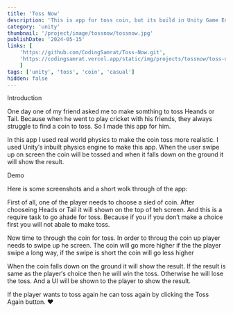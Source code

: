 ```yaml
---
title: 'Toss Now'
description: 'This is app for toss coin, but its build in Unity Game Engine. One can make a Heads or Tail toss a coin in this app'
category: 'unity'
thumbnail: '/project/image/tossnow/tossnow.jpg'
publishDate: '2024-05-15'
links: [
    'https://github.com/CodingSamrat/Toss-Now.git', 
    'https://codingsamrat.vercel.app/static/img/projects/tossnow/toss-now-1.0.0.apk', 
    ]
tags: ['unity', 'toss', 'coin', 'casual']
hidden: false
---
```




<Heading > Introduction </Heading> 

One day one of my friend asked me to make somthing to toss Heands or Tail. Because when he went to play cricket with his friends, they always struggle to find a coin to toss. So I made this app for him.

In this app I used real world physics to make the coin toss more realistic. I used Unity&prime;s inbuilt physics engine to make this app. When the user swipe up on screen the coin will be tossed and when it falls down on the ground it will show the result.




<Heading > Demo </Heading> 

Here is some screenshots and a short wolk through of the app:
<ImageSm src='/project/image/tossnow/ss1.png'/>


First of all, one of the player needs to choose a sied of coin. After chooseing Heads or Tail it will shown on the top of teh screen. And this is a require task to go ahade for toss. Because if you if you don′t make a choice first you will not abale to make toss.
<ImageSm src='/project/image/tossnow/ss2.png'/>


Now time to through the coin for toss. In order to throug the coin up player needs to swipe up he screen. The coin will go more higher if the the player swipe a long way, if the swipe is short the coin will go less higher
<ImageSm src='/project/image/tossnow/ss3.png'/>


When the coin falls down on the ground it will show the result. If the result is same as the player′s choice then he will win the toss. Otherwise he will lose the toss. And a UI will be shown to the player to show the result.
<ImageSm src='/project/image/tossnow/ss4.png'/>


If the player wants to toss again he can toss again by clicking the Toss Again button.
❤️



